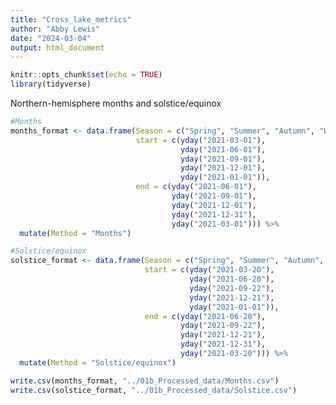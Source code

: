 ```yaml
---
title: "Cross_lake_metrics"
author: "Abby Lewis"
date: "2024-03-04"
output: html_document
---
```


```r
knitr::opts_chunk$set(echo = TRUE)
library(tidyverse)
```

Northern-hemisphere months and solstice/equinox

```r
#Months
months_format <- data.frame(Season = c("Spring", "Summer", "Autumn", "Winter", "Winter"),
                            start = c(yday("2021-03-01"),
                                      yday("2021-06-01"),
                                      yday("2021-09-01"),
                                      yday("2021-12-01"),
                                      yday("2021-01-01")),
                            end = c(yday("2021-06-01"),
                                    yday("2021-09-01"),
                                    yday("2021-12-01"),
                                    yday("2021-12-31"),
                                    yday("2021-03-01"))) %>%
  mutate(Method = "Months")

#Solstice/equinox
solstice_format <- data.frame(Season = c("Spring", "Summer", "Autumn", "Winter", "Winter"),
                              start = c(yday("2021-03-20"),
                                        yday("2021-06-20"),
                                        yday("2021-09-22"),
                                        yday("2021-12-21"),
                                        yday("2021-01-01")),
                              end = c(yday("2021-06-20"),
                                      yday("2021-09-22"),
                                      yday("2021-12-21"),
                                      yday("2021-12-31"),
                                      yday("2021-03-20"))) %>% 
  mutate(Method = "Solstice/equinox")

write.csv(months_format, "../01b_Processed_data/Months.csv")
write.csv(solstice_format, "../01b_Processed_data/Solstice.csv")
```


